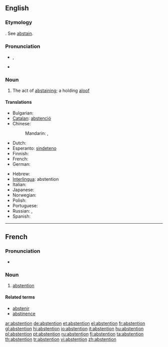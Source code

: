 ==English==

===Etymology===
{{etyl|fr}}.  See [[abstain]].

===Pronunciation===
* {{IPA|/əbˈstɛnʃən/}}, {{SAMPA|/@b"stEnS@n/}}
* {{audio|en-us-abstention.ogg|Audio (US)}}

===Noun===
{{en-noun}}

# The act of [[abstaining]]; a holding [[aloof]]

====Translations====
{{trans-top|the act of abstaining}}
* Bulgarian: {{t|bg|въздържаност}}
* [[Catalan]]: [[abstenció]] {{f}}
* Chinese:
*: Mandarin: {{t|zh|棄權|sc=Hani}}, {{t|zh|弃权|tr=qìquán|sc=Hani}}
* Dutch: {{t+|nl|onthouding|f}}
* Esperanto: [[sindeteno]]
* Finnish: {{t|fi|pidättäytyminen}}
* French: {{t+|fr|abstention|f}}
* German: {{t|de|Enthaltung|f}}
{{trans-mid}}
* Hebrew: {{t|he|הימנעו|f|tr=(himan'ut|sc=Hebr}}
* [[Interlingua]]: abstention
* Italian: {{t-|it|astensione}}
* Japanese: {{t|ja|棄権|tr=きけん, kiken|sc=Jpan}}
* Norwegian: {{t|no|avhold|n}}
* Polish: {{t+|pl|abstynencja|f}}
* Portuguese: {{t+|pt|abstenção|f}}
* Russian: {{t|ru|воздержание|n|tr=vozderžánije|sc=Cyrl}}, {{t|ru|воздержанность|f|tr=vozdéržannost'|sc=Cyrl}}
* Spanish: {{t-|es|abstención|f}}
{{trans-bottom}}
----

==French==

===Pronunciation===
* {{audio|Fr-abstention.ogg|Audio}}

===Noun===
{{fr-noun|f}}

# [[abstention#French|abstention]]

====Related terms====
* [[abstenir]]
* [[abstinence#French|abstinence]]

[[ar:abstention]]
[[de:abstention]]
[[et:abstention]]
[[el:abstention]]
[[fr:abstention]]
[[gl:abstention]]
[[hi:abstention]]
[[io:abstention]]
[[it:abstention]]
[[hu:abstention]]
[[pl:abstention]]
[[pt:abstention]]
[[ru:abstention]]
[[fi:abstention]]
[[ta:abstention]]
[[th:abstention]]
[[tr:abstention]]
[[vi:abstention]]
[[zh:abstention]]